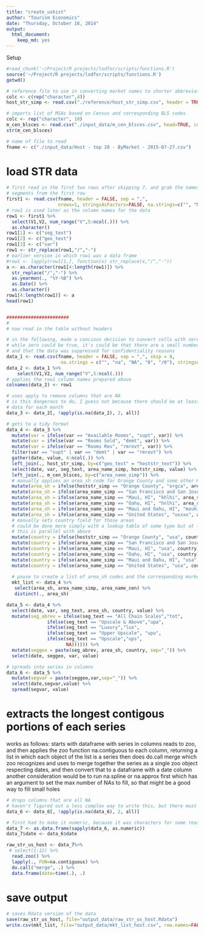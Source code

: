 ```yaml
---
title: "create_ushist"
author: "Tourism Economics"
date: "Thursday, October 16, 2014"
output: 
  html_document: 
    keep_md: yes
---
```


Setup
```r
#read_chunk('~/Project/R projects/lodfor/scripts/functions.R')
source('~/Project/R projects/lodfor/scripts/functions.R')
getwd()
```

```r

# reference file to use in converting market names to shorter abbreviations
colc <- c(rep("character",4))
host_str_simp <- read.csv("./reference/host_str_simp.csv", header = TRUE, sep = ",", colClasses=colc)

# imports list of MSAs based on Census and corresponding BLS codes
colc <- rep("character", 10)
m_cen_blsces <- read.csv("./input_data/m_cen_blsces.csv", head=TRUE, colClasses=colc) 
str(m_cen_blsces)

# name of file to read
fname <- c("./input_data/Host - top 20 - ByMarket - 2015-07-27.csv")
```

# load STR data
```r

# first read in the first two rows after skipping 7, and grab the names of the markets and 
# segments from the first row
first1 <- read.csv(fname, header = FALSE, sep = ",", 
                   nrows=1, stringsAsFactors=FALSE, na.strings=c("", "NA"), skip=7)
# row1 is used later as the column names for the data
row1 <- first1 %>%
  select(V1,V2, num_range("V",5:ncol(.))) %>%
  as.character()
row1[1] <- c("seg_text")
row1[2] <- c("geo_text")
row1[3] <- c("var")
row1 <- str_replace(row1,"/","-")
# earlier version in which row1 was a data frame
#row1 <- lapply(row1[1,], function(x) str_replace(x,"/","-"))
a <- as.character(row1[4:length(row1)]) %>%
  str_replace("/","-") %>%
  as.yearmon(., "%Y-%B") %>%
  as.Date() %>%
  as.character()
row1[4:length(row1)] <- a
head(row1)


#######################
#
# now read in the table without headers

# in the following, made a concious decision to convert cells with zeros to NA.
# while zero could be true, it's could be that there are a small number of hotels 
# and that the data was suppressed for confidentiality reasons
data_1 <- read.csv(fname, header = FALSE, sep = ",", skip = 8,
                    na.strings = c("", "na", "NA", "0", "/0"), stringsAsFactors=FALSE)
data_2 <- data_1 %>%
    select(V1,V2, num_range("V",5:ncol(.)))
# applies the row1 column names prepared above
colnames(data_2) <- row1

# uses apply to remove columns that are NA
# is this dangerous to do, I guess not because there should be at least some
# data for each month
data_3 <- data_2[, !apply(is.na(data_2), 2, all)] 

# gets to a tidy format
data_4 <- data_3 %>%
  mutate(var = ifelse(var == "Available Rooms", "supt", var)) %>%
  mutate(var = ifelse(var == "Rooms Sold", "demt", var)) %>%
  mutate(var = ifelse(var == "Rooms Rev", "rmrevt", var)) %>%
  filter(var == "supt" | var == "demt" | var == "rmrevt") %>%
  gather(date, value, 4:ncol(.)) %>%
  left_join(., host_str_simp, by=c("geo_text" = "hoststr_text")) %>%
  select(date, var, seg_text, area_name_simp, hoststr_simp, value) %>%
  left_join(., m_cen_blsces, by=c("area_name_simp")) %>%
  # manually applies an area_sh code for Orange County and some other Host STR data
  mutate(area_sh = ifelse(hoststr_simp == "Orange County", "orgca", area_sh)) %>%
  mutate(area_sh = ifelse(area_name_simp == "San Francisco and San Jose, CA", "sfjca", area_sh)) %>%
  mutate(area_sh = ifelse(area_name_simp == "Maui, HI", "khlhi", area_sh)) %>%
  mutate(area_sh = ifelse(area_name_simp == "Oahu, HI", "hnlhi", area_sh)) %>%
  mutate(area_sh = ifelse(area_name_simp == "Maui and Oahu, HI", "mouhi", area_sh)) %>%
  mutate(area_sh = ifelse(area_name_simp == "United States", "usxxx", area_sh)) %>%
  # manually sets country field for those areas
  # could be done more simply with a lookup table of some type but at least
  # this is parallel with above
  mutate(country = ifelse(hoststr_simp == "Orange County", "usa", country)) %>%
  mutate(country = ifelse(area_name_simp == "San Francisco and San Jose, CA", "usa", country)) %>%
  mutate(country = ifelse(area_name_simp == "Maui, HI", "usa", country)) %>%
  mutate(country = ifelse(area_name_simp == "Oahu, HI", "usa", country)) %>%
  mutate(country = ifelse(area_name_simp == "Maui and Oahu, HI", "usa", country)) %>%
  mutate(country = ifelse(area_name_simp == "United States", "usa", country)) 
  
  # pause to create a list of area_sh codes and the corresponding market names
  mkt_list <- data_4 %>%  
   select(area_sh, area_name_simp, area_name_cen) %>%
   distinct(., area_sh)

data_5 <- data_4 %>%
  select(date, var, seg_text, area_sh, country, value) %>%
  mutate(seg_abrev = ifelse(seg_text == "All Chain Scales","tot", 
               ifelse(seg_text == "Upscale & Above","upa", 
               ifelse(seg_text == "Luxury","lux", 
               ifelse(seg_text == "Upper Upscale", "upu", 
               ifelse(seg_text == "Upscale","ups", 
                      NA)))))) %>%
  mutate(seggeo = paste(seg_abrev, area_sh, country, sep="_")) %>%
  select(date, seggeo, var, value)

# spreads into series in columns
data_6 <- data_5 %>%
  mutate(segvar = paste(seggeo,var,sep="_")) %>%
  select(date,segvar,value) %>%
  spread(segvar, value)

```

# extracts the longest contigous portions of each series
works as follows:
starts with dataframe with series in columns
reads to zoo, and then applies the zoo function na.contiguous to each 
column, returning a list in which each object of the list is a series
then does do.call merge which zoo recognizes and uses to merge together
the series as a single zoo object respecting dates, and then convert that
to a dataframe with a date column
another consideration would be to run na.spline or na.approx first which
has an argument to set the max number of NAs to fill, so that might 
be a good way to fill small holes
```r

# drops columns that are all NA
# haven't figured out a less complex way to write this, but there must be
data_6 <- data_6[, !apply(is.na(data_6), 2, all)]

# first had to make it numeric, because it was characters for some reason
data_7 <- as.data.frame(sapply(data_6, as.numeric)) 
data_7$date <- data_6$date

raw_str_us_host <- data_7%>%
 # select(1:12) %>%
  read.zoo() %>%
  lapply(., FUN=na.contiguous) %>%
  do.call("merge", .) %>%
  data.frame(date=time(.), .)

```

# save output
```r

# saves Rdata version of the data
save(raw_str_us_host, file="output_data/raw_str_us_host.Rdata")
write.csv(mkt_list, file="output_data/mkt_list_host.csv", row.names=FALSE)
```
